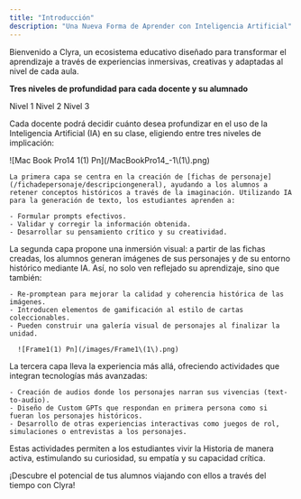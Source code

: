 ```yaml
---
title: "Introducción"
description: "Una Nueva Forma de Aprender con Inteligencia Artificial"
---
```


Bienvenido a Clyra, un ecosistema educativo diseñado para transformar el aprendizaje a través de experiencias inmersivas, creativas y adaptadas al nivel de cada aula.

**Tres niveles de profundidad para cada docente y su alumnado**

<CardGroup cols="3">
  <Card title="Fichas de Personaje" icon="newspaper" iconType="duotone" color="#851F6A" href="/fichadepersonaje/descripciongeneral">
    Nivel 1
  </Card>
  <Card title="Cartas de Personaje" icon="cards-blank" iconType="duotone" color="#851F6A" href="/cartadepersonaje/descripciongeneral">
    Nivel 2
  </Card>
  <Card title="Actividades Inmersivas" icon="sparkles" iconType="duotone" color="#851F6A" href="/actividadesinmersivas/descripciongeneral">
    Nivel 3
  </Card>
</CardGroup>

Cada docente podrá decidir cuánto desea profundizar en el uso de la Inteligencia Artificial (IA) en su clase, eligiendo entre tres niveles de implicación:

<AccordionGroup>
  <Accordion title="Fichas de Personajes (Text-to-Text)" icon="newspaper" iconType="duotone">
    ![Mac Book Pro14 1(1) Pn](/MacBookPro14_-1\(1\).png)

    La primera capa se centra en la creación de [fichas de personaje](/fichadepersonaje/descripciongeneral), ayudando a los alumnos a retener conceptos históricos a través de la imaginación. Utilizando IA para la generación de texto, los estudiantes aprenden a:

    - Formular prompts efectivos.
    - Validar y corregir la información obtenida.
    - Desarrollar su pensamiento crítico y su creatividad.
  </Accordion>
  <Accordion title="Cartas de Personaje (Text-to-Image)" icon="cards-blank" iconType="duotone">
    La segunda capa propone una inmersión visual: a partir de las fichas creadas, los alumnos generan imágenes de sus personajes y de su entorno histórico mediante IA. Así, no solo ven reflejado su aprendizaje, sino que también:

    - Re-promptean para mejorar la calidad y coherencia histórica de las imágenes.
    - Introducen elementos de gamificación al estilo de cartas coleccionables.
    - Pueden construir una galería visual de personajes al finalizar la unidad.

      ![Frame1(1) Pn](/images/Frame1\(1\).png)
  </Accordion>
  <Accordion title="Actividades Inmersivas (Experiencias Avanzadas con IA) " icon="sparkles" iconType="duotone">
    La tercera capa lleva la experiencia más allá, ofreciendo actividades que integran tecnologías más avanzadas:

    - Creación de audios donde los personajes narran sus vivencias (text-to-audio).
    - Diseño de Custom GPTs que respondan en primera persona como si fueran los personajes históricos.
    - Desarrollo de otras experiencias interactivas como juegos de rol, simulaciones o entrevistas a los personajes.
  </Accordion>
</AccordionGroup>

Estas actividades permiten a los estudiantes vivir la Historia de manera activa, estimulando su curiosidad, su empatía y su capacidad crítica.

¡Descubre el potencial de tus alumnos viajando con ellos a través del tiempo con Clyra\!